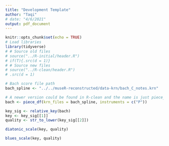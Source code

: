 ```yaml
---
title: "Development Template"
author: "Taqi"
# date: "4/6/2021"
output: pdf_document
---
```


```r
knitr::opts_chunk$set(echo = TRUE)
# Load libraries
library(tidyverse)
# # Source old files
# source("../R-initial/header.R")
# if(T){.src(d = 1)}
# # Source new files
# source("../R-clean/header.R")
# .src(d = 1)
```

```r
# Bach score file path
bach_spline <- "../../museR-reconstructed/data-krn/bach_C_notes.krn"
```

```r
# A newer version could be found in R-clean and the name is just piece_df but it may have some bugs
bach <- piece_df(krn_files = bach_spline, instruments = c("P"))
```

```r
key_sig <- relative_key(bach)
key <- key_sig[[1]]
quality <- str_to_lower(key_sig[[2]])
```

```r
diatonic_scale(key, quality)
```

```r
blues_scale(key, quality)
```

